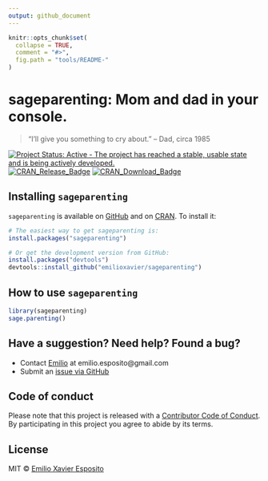 ```yaml
---
output: github_document
---
```


<!-- README.md is generated from README.Rmd. Please edit README.Rmd. -->

```r
knitr::opts_chunk$set(
  collapse = TRUE,
  comment = "#>",
  fig.path = "tools/README-"
)
```

# sageparenting: Mom and dad in your console.
> "I'll give you something to cry about." -- Dad, circa 1985

<!-- badges: start -->
[![Project Status: Active - The project has reached a stable, usable state and is being actively developed.](http://www.repostatus.org/badges/latest/active.svg)](http://www.repostatus.org/#active)
[![CRAN_Release_Badge](http://www.r-pkg.org/badges/version-ago/sageparenting)](https://CRAN.R-project.org/package=sageparenting)
[![CRAN_Download_Badge](http://cranlogs.r-pkg.org/badges/sageparenting)](https://CRAN.R-project.org/package=sageparenting)
<!-- badges: end -->




## Installing `sageparenting`

`sageparenting` is available on [GitHub](https://github.com/emilioxavier/sageparenting) and on [CRAN](https://cran.r-project.org/package=sageparenting). To install it:

```r
# The easiest way to get sageparenting is:
install.packages("sageparenting")

# Or get the development version from GitHub:
install.packages("devtools")
devtools::install_github("emilioxavier/sageparenting")
```


## How to use `sageparenting`

```r
library(sageparenting)
sage.parenting()
```



## Have a suggestion? Need help? Found a bug?

* Contact [Emilio](https://github.com/emilioxavier) at emilio.esposito@gmail.com
* Submit an [issue via GitHub](https://github.com/emilioxavier/sageparenting/issues)


## Code of conduct

Please note that this project is released with a [Contributor Code of Conduct](CONDUCT.md). By participating in this project you agree to abide by its terms.

## License

MIT © [Emilio Xavier Esposito](https://github.com/emilioxavier)
